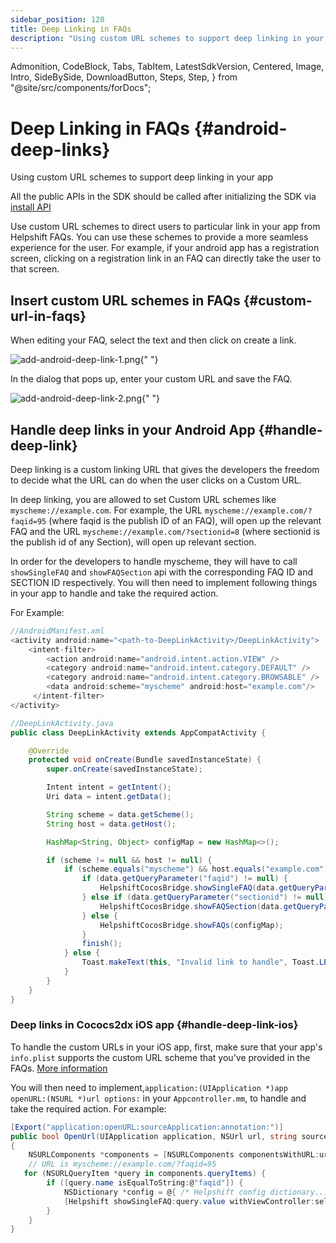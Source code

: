 ```yaml
---
sidebar_position: 120
title: Deep Linking in FAQs
description: "Using custom URL schemes to support deep linking in your app."
---
```


  Admonition,
  CodeBlock,
  Tabs,
  TabItem,
  LatestSdkVersion,
  Centered,
  Image,
  Intro,
  SideBySide,
  DownloadButton,
  Steps,
  Step,
} from "@site/src/components/forDocs";

# Deep Linking in FAQs {#android-deep-links}

<Intro>

Using custom URL schemes to support deep linking in your app

</Intro>

<Admonition type="info" title="Note">

All the public APIs in the SDK should be called after initializing the SDK via [install API](/sdkx-cocos2dx/getting-started#initializing)

</Admonition>

Use custom URL schemes to direct users to particular link in your app
from Helpshift FAQs. You can use these schemes to provide a more
seamless experience for the user. For example, if your android app has a
registration screen, clicking on a registration link in an FAQ can
directly take the user to that screen.

## Insert custom URL schemes in FAQs {#custom-url-in-faqs}

When editing your FAQ, select the text and then click on create a link.

<Image
  src="/static/books/android/add-android-deep-link-1.png"
  width="half"
  alt="add-android-deep-link-1.png"
/>{" "}

In the dialog that pops up, enter your custom URL and save the FAQ.

<Image
  src="/static/books/android/add-android-deep-link-2.png"
  width="half"
  alt="add-android-deep-link-2.png"
/>{" "}

## Handle deep links in your Android App {#handle-deep-link}

Deep linking is a custom linking URL that gives the developers the
freedom to decide what the URL can do when the user clicks on a Custom
URL.

In deep linking, you are allowed to set Custom URL schemes like `myscheme://example.com`.
For example, the URL `myscheme://example.com/?faqid=95` (where faqid is the
publish ID of an FAQ), will open up the relevant FAQ and the URL
`myscheme://example.com/?sectionid=8` (where sectionid is the publish id
of any Section), will open up relevant section.

In order for the developers to handle myscheme, they will have to call
`showSingleFAQ` and `showFAQSection` api with the corresponding FAQ ID
and SECTION ID respectively.
You will then need to implement following things in your app to handle and take the required action.

For Example:

```java
//AndroidManifest.xml
<activity android:name="<path-to-DeepLinkActivity>/DeepLinkActivity">
    <intent-filter>
        <action android:name="android.intent.action.VIEW" />
        <category android:name="android.intent.category.DEFAULT" />
        <category android:name="android.intent.category.BROWSABLE" />
        <data android:scheme="myscheme" android:host="example.com"/>
     </intent-filter>
</activity>
```

```java
//DeepLinkActivity.java
public class DeepLinkActivity extends AppCompatActivity {

    @Override
    protected void onCreate(Bundle savedInstanceState) {
        super.onCreate(savedInstanceState);

        Intent intent = getIntent();
        Uri data = intent.getData();

        String scheme = data.getScheme();
        String host = data.getHost();

        HashMap<String, Object> configMap = new HashMap<>();

        if (scheme != null && host != null) {
            if (scheme.equals("myscheme") && host.equals("example.com")) {
                if (data.getQueryParameter("faqid") != null) {
                    HelpshiftCocosBridge.showSingleFAQ(data.getQueryParameter("faqid"), configMap);
                } else if (data.getQueryParameter("sectionid") != null) {
                    HelpshiftCocosBridge.showFAQSection(data.getQueryParameter("sectionid"), configMap);
                } else {
                    HelpshiftCocosBridge.showFAQs(configMap);
                }
                finish();
            } else {
                Toast.makeText(this, "Invalid link to handle", Toast.LENGTH_SHORT).show();
            }
        }
    }
}
```

### Deep links in Cococs2dx iOS app {#handle-deep-link-ios}

To handle the custom URLs in your iOS app, first, make sure that your app's `info.plist` supports the custom URL scheme that you've provided in the FAQs. [More information](https://developer.apple.com/documentation/xcode/defining-a-custom-url-scheme-for-your-app)

You will then need to implement,`application:(UIApplication *)app openURL:(NSURL *)url options:` in your `Appcontroller.mm`, to handle and take the required action. For example:

```csharp
[Export("application:openURL:sourceApplication:annotation:")]
public bool OpenUrl(UIApplication application, NSUrl url, string sourceApplication, NSObject annotation)
{
    NSURLComponents *components = [NSURLComponents componentsWithURL:url resolvingAgainstBaseURL:false];
    // URL is myscheme://example.com/?faqid=95
   for (NSURLQueryItem *query in components.queryItems) {
        if ([query.name isEqualToString:@"faqid"]) {
            NSDictionary *config = @{ /* Helpshift config dictionary... */ };
            [Helpshift showSingleFAQ:query.value withViewController:self.window.rootViewController withConfig:config];
        }
    }
}
```
